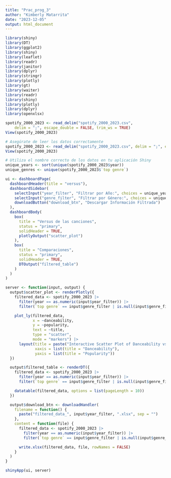 ```yaml
---
title: "Prac_prog_3"
author: "Kimberly Matarrita"
date: "2023-12-05"
output: html_document
---
```




```r
library(shiny)
library(DT)
library(ggplot2)
library(shiny)
library(leaflet)
library(readr)
library(janitor)
library(dplyr)
library(stringr)
library(plotly)
library(gt)
library(waiter)
library(readr)
library(shiny)
library(plotly)
library(dplyr)
library(openxlsx)
```


```r
spotify_2000_2023 <- read_delim("spotify_2000_2023.csv", 
    delim = ";", escape_double = FALSE, trim_ws = TRUE)
View(spotify_2000_2023)
```


```r
# Asegúrate de leer los datos correctamente
spotify_2000_2023 <- read_delim("spotify_2000_2023.csv", delim = ";", escape_double = FALSE, trim_ws = TRUE)
View(spotify_2000_2023)

# Utiliza el nombre correcto de los datos en tu aplicación Shiny
unique_years <- sort(unique(spotify_2000_2023$year))
unique_genres <- unique(spotify_2000_2023$`top genre`)

ui <- dashboardPage(
  dashboardHeader(title = "versus"),
  dashboardSidebar(
    selectInput("year_filter", "Filtrar por Año:", choices = unique_years, selected = unique_years),
    selectInput("genre_filter", "Filtrar por Género:", choices = unique_genres, selected = NULL),
    downloadButton("download_btn", "Descargar Información Filtrada")
  ),
  dashboardBody(
    box(
      title = "Versus de las canciones",
      status = "primary",
      solidHeader = TRUE,
      plotlyOutput("scatter_plot")
    ),
    box(
      title = "Comparaciones",
      status = "primary",
      solidHeader = TRUE,
      DTOutput("filtered_table")
    )
  )
)

server <- function(input, output) {
  output$scatter_plot <- renderPlotly({
    filtered_data <- spotify_2000_2023 |>
      filter(year == as.numeric(input$year_filter)) |>
      filter(`top genre` == input$genre_filter | is.null(input$genre_filter))

    plot_ly(filtered_data,
            x = ~danceability,
            y = ~popularity,
            text = ~title,
            type = "scatter",
            mode = "markers") |>
      layout(title = paste("Interactive Scatter Plot of Danceability vs Popularity (", input$year_filter, ")"),
             xaxis = list(title = "Danceability"),
             yaxis = list(title = "Popularity"))
  })

  output$filtered_table <- renderDT({
    filtered_data <- spotify_2000_2023 |>
      filter(year == as.numeric(input$year_filter)) |>
      filter(`top genre` == input$genre_filter | is.null(input$genre_filter))

    datatable(filtered_data, options = list(pageLength = 10))
  })

  output$download_btn <- downloadHandler(
    filename = function() {
      paste("filtered_data_", input$year_filter, ".xlsx", sep = "")
    },
    content = function(file) {
      filtered_data <- spotify_2000_2023 |>
        filter(year == as.numeric(input$year_filter)) |>
        filter(`top genre` == input$genre_filter | is.null(input$genre_filter))

      write.xlsx(filtered_data, file, rowNames = FALSE)
    }
  )
}

shinyApp(ui, server)

```




